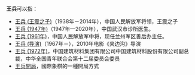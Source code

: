 '''王兵'''可以指：

*[[王兵_(王震之子)|王兵 (王震之子)]]（1938年－2014年），中国人民解放军将领，王震之子
*[[王兵_(1947年)|王兵 (1947年)]]（1947年—2020年），中国武汉市诊所医生。
*[[王兵_(1961年)|王兵 (1961年)]]，中国人民解放军中将，现任兰州军区善后办主任。
*[[王兵_(导演)|王兵 (导演)]]（1967年－），2010年电影《夹边沟》导演
*[[王兵_(1972年)|王兵 (1972年)]]，中国建筑材料集团有限公司中国建筑材料股份有限公司副总裁，中华全国青年联合会第十二届委员会委员
*[[王兵開局|王兵開局]]，國際象棋的一種開局方式

{{Disambig|Cat=二字消歧义}}